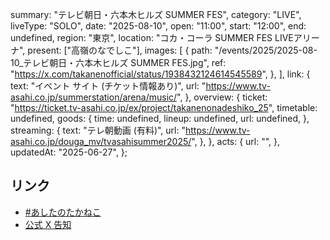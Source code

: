   summary: "テレビ朝日・六本木ヒルズ SUMMER FES",
  category: "LIVE",
  liveType: "SOLO",
  date: "2025-08-10",
  open: "11:00",
  start: "12:00",
  end: undefined,
  region: "東京",
  location: "コカ・コーラ SUMMER FES LIVEアリーナ",
  present: ["高嶺のなでしこ"],
  images: [
    {
      path: "/events/2025/2025-08-10_テレビ朝日・六本木ヒルズ SUMMER FES.jpg",
      ref: "https://x.com/takanenofficial/status/1938432124614545589",
    },
  ],
  link: {
    text: "イベント サイト (チケット情報あり)",
    url: "https://www.tv-asahi.co.jp/summerstation/arena/music/",
  },
  overview: {
    ticket: "https://ticket.tv-asahi.co.jp/ex/project/takanenonadeshiko_25",
    timetable: undefined,
    goods: {
      time: undefined,
      lineup: undefined,
      url: undefined,
    },
    streaming: {
      text: "テレ朝動画 (有料)",
      url: "https://www.tv-asahi.co.jp/douga_mv/tvasahisummer2025/",
    },
  },
  acts: {
    url: "",
  },
  updatedAt: "2025-06-27",
};

## リンク

- [#あしたのたかねこ](https://x.com/takanenofficial/status/1954172084885569894)
- [公式 X 告知](https://x.com/takanenofficial/status/1938432124614545589)
